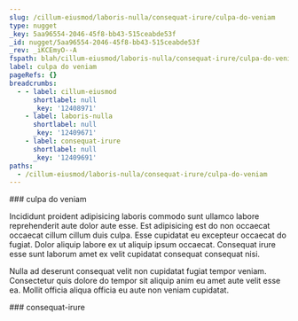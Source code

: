 ```yaml
---
slug: /cillum-eiusmod/laboris-nulla/consequat-irure/culpa-do-veniam
type: nugget
_key: 5aa96554-2046-45f8-bb43-515ceabde53f
_id: nugget/5aa96554-2046-45f8-bb43-515ceabde53f
_rev: _iKCEmyO--A
fspath: blah/cillum-eiusmod/laboris-nulla/consequat-irure/culpa-do-veniam.md
label: culpa do veniam
pageRefs: {}
breadcrumbs:
  - - label: cillum-eiusmod
      shortlabel: null
      _key: '12408971'
    - label: laboris-nulla
      shortlabel: null
      _key: '12409671'
    - label: consequat-irure
      shortlabel: null
      _key: '12409691'
paths:
  - /cillum-eiusmod/laboris-nulla/consequat-irure/culpa-do-veniam
---
```


<NuggetArea>
<Nugget slug="/cillum-eiusmod/laboris-nulla/consequat-irure/culpa-do-veniam" type="nugget" _key="5aa96554-2046-45f8-bb43-515ceabde53f" _id="nugget/5aa96554-2046-45f8-bb43-515ceabde53f" _rev="_iKCEmyO--A" fspath="blah/cillum-eiusmod/laboris-nulla/consequat-irure/culpa-do-veniam.md" label="culpa do veniam" paths="/cillum-eiusmod/laboris-nulla/consequat-irure/culpa-do-veniam">
<NuggetBody>
### culpa do veniam

Incididunt proident adipisicing laboris commodo sunt ullamco labore reprehenderit aute dolor aute esse. Est adipisicing est do non occaecat occaecat cillum cillum duis culpa. Esse cupidatat eu excepteur occaecat do fugiat. Dolor aliquip labore ex ut aliquip ipsum occaecat. Consequat irure esse sunt laborum amet ex velit cupidatat consequat consequat nisi.

Nulla ad deserunt consequat velit non cupidatat fugiat tempor veniam. Consectetur quis dolore do tempor sit aliquip anim eu amet aute velit esse ea. Mollit officia aliqua officia eu aute non veniam cupidatat.

</NuggetBody>
<Breadcrumbs>
<Crumbs>
<Crumb _key="12408971" label="cillum-eiusmod" /><Crumb _key="12409671" label="laboris-nulla" /><Crumb _key="12409691" label="consequat-irure" />
</Crumbs>
</Breadcrumbs>
</Nugget>

<NuggetsInbound>
</NuggetsInbound>
<NuggetsOutbound>
</NuggetsOutbound>
</NuggetArea>
<PassagesInbound>
<Passage direction="inbound" type="passage" _key="12409691" _id="passage/12409691" _rev="_iKCEmx2--_" label="consequat-irure" passage="consequat-irure" fspath="blah/cillum-eiusmod/laboris-nulla/consequat-irure" paths="/cillum-eiusmod/laboris-nulla/consequat-irure" slug="/cillum-eiusmod/laboris-nulla/consequat-irure">
<NuggetBody>
### consequat-irure

</NuggetBody>
<Breadcrumbs>
<Crumbs>
<Crumb _key="12408971" label="cillum-eiusmod" /><Crumb _key="12409671" label="laboris-nulla" />
</Crumbs>
</Breadcrumbs>
</Passage>

</PassagesInbound>
<PassagesOutbound>
</PassagesOutbound>